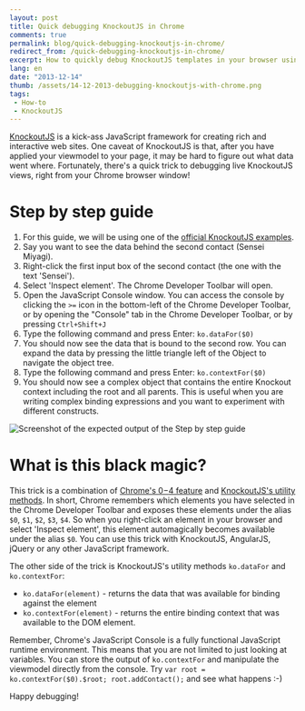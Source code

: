 ---
layout: post
title: Quick debugging KnockoutJS in Chrome
comments: true
permalink: blog/quick-debugging-knockoutjs-in-chrome/
redirect_from: /quick-debugging-knockoutjs-in-chrome/
excerpt: How to quickly debug KnockoutJS templates in your browser using ko.dataFor($0) and ko.contextFor($0)
lang: en
date: "2013-12-14"
thumb: /assets/14-12-2013-debugging-knockoutjs-with-chrome.png
tags:
 - How-to
 - KnockoutJS
---

[KnockoutJS](https://knockoutjs.com/) is a kick-ass JavaScript framework for creating rich and interactive web sites. One caveat of KnockoutJS is that, after you have applied your viewmodel to your page, it may be hard to figure out what data went where. Fortunately, there's a quick trick to debugging live KnockoutJS views, right from your Chrome browser window!

# Step by step guide

 1. For this guide, we will be using one of the [official KnockoutJS examples](https://knockoutjs.com/examples/contactsEditor.html).
 2. Say you want to see the data behind the second contact (Sensei Miyagi).
 3. Right-click the first input box of the second contact (the one with the text 'Sensei').
 4. Select 'Inspect element'. The Chrome Developer Toolbar will open.
 5. Open the JavaScript Console window. You can access the console by clicking the `>=` icon in the bottom-left of the Chrome Developer Toolbar, or by opening the "Console" tab in the Chrome Developer Toolbar, or by pressing `Ctrl+Shift+J`
 6. Type the following command and press Enter: `ko.dataFor($0)`
 7. You should now see the data that is bound to the second row. You can expand the data by pressing the little triangle left of the Object to navigate the object tree.
 8. Type the following command and press Enter: `ko.contextFor($0)`
 9. You should now see a complex object that contains the entire Knockout context including the root and all parents. This is useful when you are writing complex binding expressions and you want to experiment with different constructs.

![Screenshot of the expected output of the Step by step guide](/assets/14-12-2013-debugging-knockoutjs-with-chrome.png)
 
# What is this black magic?
This trick is a combination of [Chrome's $0-$4 feature](https://developers.google.com/chrome-developer-tools/docs/commandline-api#0-4) and [KnockoutJS's utility methods](https://knockoutjs.com/documentation/unobtrusive-event-handling.html). In short, Chrome remembers which elements you have selected in the Chrome Developer Toolbar and exposes these elements under the alias `$0`, `$1`, `$2`, `$3`, `$4`. So when you right-click an element in your browser and select 'Inspect element', this element automagically becomes available under the alias `$0`. You can use this trick with KnockoutJS, AngularJS, jQuery or any other JavaScript framework.

The other side of the trick is KnockoutJS's utility methods `ko.dataFor` and `ko.contextFor`:

 - `ko.dataFor(element)` - returns the data that was available for binding against the element
 - `ko.contextFor(element)` - returns the entire binding context that was available to the DOM element.
 
Remember, Chrome's JavaScript Console is a fully functional JavaScript runtime environment. This means that you are not limited to just looking at variables. You can store the output of `ko.contextFor` and manipulate the viewmodel directly from the console. Try `var root = ko.contextFor($0).$root; root.addContact();` and see what happens :-)

Happy debugging!